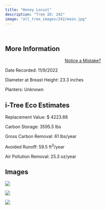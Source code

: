 ```yaml
---
title: "Honey Locust"
description: "Tree ID: 242"
image: "all_tree_images/242/main.jpg"
---
```


<br>

## **More Information**
::: column-margin
<center><a class="button" href="https://forms.gle/W6f5nwYxrM33hF4f7">Notice a Mistake?</a></center>
:::


Date Recorded:  11/9/2022

Diameter at Breast Height:  23.3  inches

Planters:  Unknown

## **i-Tree Eco Estimates**


 Replacement Value: $ 4223.88

 Carbon Storage:  3595.5  lbs

 Gross Carbon Removal:  61  lbs/year

 Avoided Runoff:  59.5  ft<sup>3</sup>/year

 Air Pollution Removal:  25.3  oz/year

## **Images**


 ![](all_tree_images/242/IMG_7265.jpg)

 ![](all_tree_images/242/IMG_7266.jpg)

 ![](all_tree_images/242/main.jpg)
